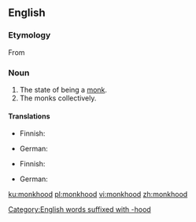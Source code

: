 ==English==

===Etymology===
From {{etyl|enm|en}} {{m|enm|monkehode}}

===Noun===
{{en-noun|-}}

# The state of being a [[monk]].
# The monks collectively.

====Translations====
{{trans-top|state of being a monk}}
* Finnish: {{t+|fi|munkkius}}
{{trans-mid}}
* German: {{t|de|Mönchstum|n}}
{{trans-bottom}}

{{trans-top|monks collectively}}
* Finnish: {{t|fi|munkit|p}}
{{trans-mid}}
* German: {{t+|de|Mönche|m-p}}
{{trans-bottom}}

[[Category:English words suffixed with -hood]]

[[ku:monkhood]]
[[pl:monkhood]]
[[vi:monkhood]]
[[zh:monkhood]]